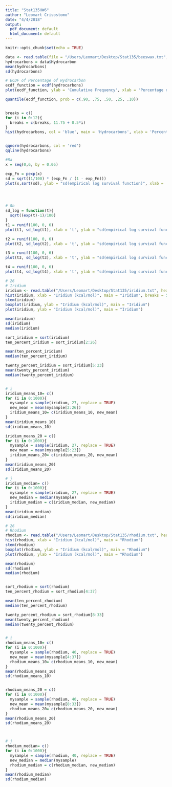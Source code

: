 ```yaml
---
title: "Stat135HW6"
author: "Leomart Crisostomo"
date: "4/4/2018"
output:
  pdf_document: default
  html_document: default
---
```


```r
knitr::opts_chunk$set(echo = TRUE)
```


```r
data <- read.table(file = "/Users/Leomart/Desktop/Stat135/beeswax.txt",header = TRUE, sep = ",")
hydrocarbons = data$Hydrocarbon
mean(hydrocarbons)
sd(hydrocarbons)

# ECDF of Percentage of Hydrocarbon
ecdf_function = ecdf(hydrocarbons)
plot(ecdf_function, ylab = 'Cumulative Frequency', xlab = 'Percentage of Hydrocarbon', main = 'The ECDF of Percentages of Hydrocarbons', col = 'purple')

quantile(ecdf_function, prob = c(.90, .75, .50, .25, .10))


breaks = c()
for (i in 0:12){
  breaks = c(breaks, 11.75 + 0.5*i)
}
hist(hydrocarbons, col = 'blue', main = 'Hydrocarbons', xlab = 'Percentages of Hydrocarbons', breaks = breaks)


qqnorm(hydrocarbons, col = 'red')
qqline(hydrocarbons)

```


```r
#8a
x = seq(0,6, by = 0.05)

exp_Fn = pexp(x)
sd = sqrt((1/100) * (exp_Fn / (1 - exp_Fn)))
plot(x,sort(sd), ylab = "sd(empirical log survival function)", xlab = 't')




# 8b
sd_log = function(t){
  sqrt((exp(t)-1)/100)
}
t1 = runif(100, 0, 6)
plot(t1, sd_log(t1), xlab = 't', ylab = "sd(empirical log survival function)")

t2 = runif(100, 0, 6)
plot(t2, sd_log(t2), xlab = 't', ylab = "sd(empirical log survival function)")

t3 = runif(100, 0, 6)
plot(t3, sd_log(t3), xlab = 't', ylab = "sd(empirical log survival function)")

t4 = runif(100, 0, 6)
plot(t4, sd_log(t4), xlab = 't', ylab = "sd(empirical log survival function)")

```



```r
# 26
# Iridium
iridium <- read.table("/Users/Leomart/Desktop/Stat135/iridium.txt", header = FALSE)$V1
hist(iridium, xlab = "Iridium (kcal/mol)", main = "Iridium", breaks = 5)
stem(iridium)
boxplot(iridium, ylab = "Iridium (kcal/mol)", main = "Iridium")
plot(iridium, ylab = "Iridium (kcal/mol)", main = "Iridium")

mean(iridium)
sd(iridium)
median(iridium)

sort_iridium = sort(iridium)
ten_percent_iridium = sort_iridium[2:26]

mean(ten_percent_iridium)
median(ten_percent_iridium)

twenty_percent_iridium = sort_iridium[5:23]
mean(twenty_percent_iridium)
median(twenty_percent_iridium)


# i
iridium_means_10= c()
for (i in 0:1000){
  mysample = sample(iridium, 27, replace = TRUE)
  new_mean = mean(mysample[2:26])
  iridium_means_10= c(iridium_means_10, new_mean)
}
mean(iridium_means_10)
sd(iridium_means_10)

iridium_means_20 = c()
for (i in 0:1000){
  mysample = sample(iridium, 27, replace = TRUE)
  new_mean = mean(mysample[5:23])
  iridium_means_20= c(iridium_means_20, new_mean)
}
mean(iridium_means_20)
sd(iridium_means_20)

# j
iridium_median= c()
for (i in 0:1000){
  mysample = sample(iridium, 27, replace = TRUE)
  new_median = median(mysample)
  iridium_median = c(iridium_median, new_median)
}
mean(iridium_median)
sd(iridium_median)

```



```r
# 26
# Rhodium
rhodium <- read.table("/Users/Leomart/Desktop/Stat135/rhodium.txt", header = FALSE )$V1
hist(rhodium, xlab = "Iridium (kcal/mol)", main = "Rhodium")
stem(rhodium)
boxplot(rhodium, ylab = "Iridium (kcal/mol)", main = "Rhodium")
plot(rhodium, ylab = "Iridium (kcal/mol)", main = "Rhodium")

mean(rhodium)
sd(rhodium)
median(rhodium)


sort_rhodium = sort(rhodium)
ten_percent_rhodium = sort_rhodium[4:37]

mean(ten_percent_rhodium)
median(ten_percent_rhodium)

twenty_percent_rhodium = sort_rhodium[8:33]
mean(twenty_percent_rhodium)
median(twenty_percent_rhodium)


# i
rhodium_means_10= c()
for (i in 0:1000){
  mysample = sample(rhodium, 40, replace = TRUE)
  new_mean = mean(mysample[4:37])
  rhodium_means_10= c(rhodium_means_10, new_mean)
}
mean(rhodium_means_10)
sd(rhodium_means_10)


rhodium_means_20 = c()
for (i in 0:1000){
  mysample = sample(rhodium, 40, replace = TRUE)
  new_mean = mean(mysample[8:33])
  rhodium_means_20= c(rhodium_means_20, new_mean)
}
mean(rhodium_means_20)
sd(rhodium_means_20)



# j
rhodium_median= c()
for (i in 0:1000){
  mysample = sample(rhodium, 40, replace = TRUE)
  new_median = median(mysample)
  rhodium_median = c(rhodium_median, new_median)
}
mean(rhodium_median)
sd(rhodium_median)

```




